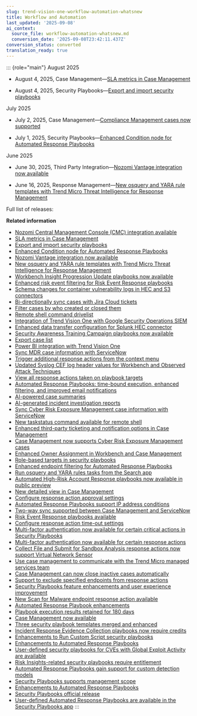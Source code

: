 ```yaml
---
slug: trend-vision-one-workflow-automation-whatsnew
title: Workflow and Automation
last_updated: '2025-09-08'
ai_context:
  source_file: workflow-automation-whatsnew.md
  conversion_date: '2025-09-08T23:42:11.437Z'
conversion_status: converted
translation_ready: true
---
```


::: {role="main"}
August 2025

- August 4, 2025, Case Management—[SLA metrics in Case Management](sla-metric-case-management.mdx)

- August 4, 2025, Security Playbooks—[Export and import security playbooks](export-import-playbooks.mdx)

July 2025

- July 2, 2025, Case Management—[Compliance Management cases now supported](wn-comp-mgmt-cases.mdx)

- July 1, 2025, Security Playbooks—[Enhanced Condition node for Automated Response Playbooks](enhanced-condition-node.mdx)

June 2025

- June 30, 2025, Third Party Integration—[Nozomi Vantage integration now available](nozomi-vantage-new.mdx)

- June 16, 2025, Response Management—[New osquery and YARA rule templates with Trend Micro Threat Intelligence for Response Management](WN-TI-RM-templates.mdx)

Full list of releases:

**Related information**

- [Nozomi Central Management Console (CMC) integration available](nozomi-cmc-whats-new.mdx)
- [SLA metrics in Case Management](sla-metric-case-management.mdx)
- [Export and import security playbooks](export-import-playbooks.mdx)
- [Enhanced Condition node for Automated Response Playbooks](enhanced-condition-node.mdx)
- [Nozomi Vantage integration now available](nozomi-vantage-new.mdx)
- [New osquery and YARA rule templates with Trend Micro Threat Intelligence for Response Management](WN-TI-RM-templates.mdx)
- [Workbench Insight Progression Update playbooks now available](workbench-insight-progress-update.mdx)
- [Enhanced risk event filtering for Risk Event Response playbooks](risk-event-asset-types.mdx)
- [Schema changes for container vulnerability logs in HEC and S3 connectors](wn-schema-changes-tpi.mdx)
- [Bi-directionally sync cases with Jira Cloud tickets](wn-sync-cm-jira.mdx)
- [Filter cases by who created or closed them](cm-created-closed.mdx)
- [Remote shell command drivelist](remote-shell-drivelist.mdx)
- [Integration of Trend Vision One with Google Security Operations SIEM](google-secops-siem.mdx)
- [Enhanced data transfer configuration for Splunk HEC connector](splunk-hec-connector.mdx)
- [Security Awareness Training Campaign playbooks now available](security-awareness-playbook.mdx)
- [Export case list](export-case-list.mdx)
- [Power BI integration with Trend Vision One](power-bi-integration.mdx)
- [Sync MDR case information with ServiceNow](ServiceNow-MDR-case.mdx)
- [Trigger additional response actions from the context menu](wn-context-menu-response-actions.mdx)
- [Updated Syslog CEF log header values for Workbench and Observed Attack Techniques](updated-syslog-log-header-values.mdx)
- [View all response actions taken on playbook targets](view-all-response-actions.mdx)
- [Automated Response Playbooks: time-bound execution, enhanced filtering, and improved email notifications](time-bound.mdx)
- [AI-powered case summaries](ai-powered-case-summaries.mdx)
- [AI-generated incident investigation reports](ai-incident-investigation-reports.mdx)
- [Sync Cyber Risk Exposure Management case information with ServiceNow](sync-case-information-servicenow.mdx)
- [New taskstatus command available for remote shell](wn-remote-shell-taskstatus-command.mdx)
- [Enhanced third-party ticketing and notification options in Case Management](enhanced-third-party-ticketing-conf.mdx)
- [Case Management now supports Cyber Risk Exposure Management cases](case-management-supports-asrm-cases-2.mdx)
- [Enhanced Owner Assignment in Workbench and Case Management](enhanced-owner-assignment-wb-case-2.mdx)
- [Role-based targets in security playbooks](wn-playbooks-role-based-targets.mdx)
- [Enhanced endpoint filtering for Automated Response Playbooks](wn-endpoint-filtering-playbooks.mdx)
- [Run osquery and YARA rules tasks from the Search app](wn-platformized-osquery-yara-092324.mdx)
- [Automated High-Risk Account Response playbooks now available in public preview](auto-high-risk-acct-response.mdx)
- [New detailed view in Case Management](detailed-case-management.mdx)
- [Configure response action approval settings](response-action-approval.mdx)
- [Automated Response Playbooks support IP address conditions](playbooks-ip-conditions.mdx)
- [Two-way sync supported between Case Management and ServiceNow](2way-case-management-servicenow.mdx)
- [Risk Event Response playbooks available](risk-reduction-playbooks.mdx)
- [Configure response action time-out settings](response-action-time-settings.mdx)
- [Multi-factor authentication now available for certain critical actions in Security Playbooks](mfa-security-playbooks.mdx)
- [Multi-factor authentication now available for certain response actions](mfa-response-actions.mdx)
- [Collect File and Submit for Sandbox Analysis response actions now support Virtual Network Sensor](collect-file-sandbox-response.mdx)
- [Use case management to communicate with the Trend Micro managed services team](use-case-managed-services.mdx)
- [Case Management can now close inactive cases automatically](case-management-close-inactive.mdx)
- [Support to exclude specified endpoints from response actions](exclude-endpoints-response-actions.mdx)
- [Security Playbooks feature enhancements and user experience improvement](security-playbook-ux.mdx)
- [New Scan for Malware endpoint response action available](scan-malware-endpoint-response.mdx)
- [Automated Response Playbook enhancements](auto-response-playbook-enhance.mdx)
- [Playbook execution results retained for 180 days](playbook-180-days.mdx)
- [Case Management now available](case-management-available.mdx)
- [Three security playbook templates merged and enhanced](security-playbook-templates-merged.mdx)
- [Incident Response Evidence Collection playbooks now require credits](incident-playbooks-credits.mdx)
- [Enhancements to Run Custom Script security playbooks](run-custom-script-playbooks.mdx)
- [Enhancements to Automated Response Playbooks](automated-response-playbooks.mdx)
- [User-defined security playbooks for CVEs with Global Exploit Activity are available](security-playbooks-cves-exploit.mdx)
- [Risk Insights-related security playbooks require entitlement](risk-insights-playbooks-entitlement.mdx)
- [Automated Response Playbooks gain support for custom detection models](playbooks-custom-detection-models.mdx)
- [Security Playbooks supports management scope](playbooks-management-scope.mdx)
- [Enhancements to Automated Response Playbooks](enhance-automated-response-playbook.mdx)
- [Security Playbooks official release](security-playbooks-official-release.mdx)
- [User-defined Automated Response Playbooks are available in the Security Playbooks app](user-defined-response-playbooks.mdx)
:::
